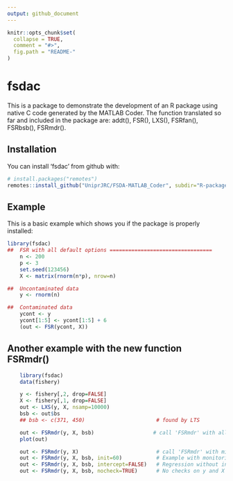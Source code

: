 ```yaml
---
output: github_document
---
```


<!-- README.md is generated from README.Rmd. Please edit that file -->

```r
knitr::opts_chunk$set(
  collapse = TRUE,
  comment = "#>",
  fig.path = "README-"
)
```

# fsdac

This is a package to demonstrate the development of an R package using native 
C code generated by the MATLAB Coder. The function translated so far and included in the package are: addt(), FSR(), LXS(), FSRfan(), FSRbsb(), FSRmdr().

## Installation

You can install 'fsdac' from github with:

```r
# install.packages("remotes")
remotes::install_github("UniprJRC/FSDA-MATLAB_Coder", subdir="R-package")
```

## Example

This is a basic example which shows you if the package is properly installed:

```r
library(fsdac)
##  FSR with all default options =================================
    n <- 200
    p <- 3
    set.seed(123456)
    X <- matrix(rnorm(n*p), nrow=n)

##  Uncontaminated data
    y <- rnorm(n)

##  Contaminated data
    ycont <- y
    ycont[1:5] <- ycont[1:5] + 6
    (out <- FSR(ycont, X))

```
## Another example with the new function FSRmdr()

```r
    library(fsdac)
    data(fishery)

    y <- fishery[,2, drop=FALSE]
    X <- fishery[,1, drop=FALSE]
    out <- LXS(y, X, nsamp=10000)
    bsb <- out$bs
    ## bsb <- c(371, 450)                       # found by LTS

    out <- FSRmdr(y, X, bsb)                   # call 'FSRmdr' with all default parameters
    plot(out)

    out <- FSRmdr(y, X)                         # call 'FSRmdr' with missing bsb - will start from random p-sample
    out <- FSRmdr(y, X, bsb, init=60)           # Example with monitoring from step 60.
    out <- FSRmdr(y, X, bsb, intercept=FALSE)   # Regression without intercept
    out <- FSRmdr(y, X, bsb, nocheck=TRUE)      # No checks on y and X (and no intercept)
```

